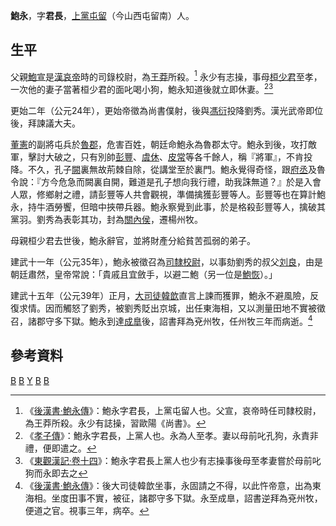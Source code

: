 '''鮑永'''{{BD|前1世紀||42年||catIdx=B}}，字'''君長'''，[[上黨|上黨]][[屯留|屯留]]（今山西屯留南）人。

==生平==
父親[[鮑宣|鮑宣]]是[[漢哀帝|漢哀帝]]時的司錄校尉，為[[王莽|王莽]]所殺。<ref>《[[:s:後漢書/卷29|後漢書·鮑永傳]]》：鮑永字君長，上黨屯留人也。父宣，哀帝時任司隸校尉，為王莽所殺。永少有誌操，習歐陽《尚書》。</ref>
永少有志操，事母[[桓少君|桓少君]]至孝，一次他的妻子當著桓少君的面叱喝小狗，鮑永知道後就立即休妻。<ref>《[[:s:孝子傳|孝子傳]]》：鮑永字君長，上黨人也。永為人至孝。妻以母前叱孔狗，永責非禮，便即遣之。</ref><ref>《[[:s:東觀漢記_(四庫全書本)/卷14|東觀漢記·卷十四]]》：鮑永字君長上黨人也少有志操事後母至孝妻嘗於母前叱狗而永即去之</ref>

更始二年（公元24年），更始帝徵為尚書僕射，後與[[馮衍|馮衍]]投降劉秀。漢光武帝即位後，拜諫議大夫。

[[董憲|董憲]]的副將屯兵於[[魯郡|魯郡]]，危害百姓，朝廷命鮑永為魯郡太守。鮑永到後，攻打敵軍，擊討大破之，只有別帥[[彭豐|彭豐]]、[[虞休|虞休]]、[[皮常|皮常]]等各千餘人，稱『將軍』，不肯投降。不久，孔子[[闕|闕]]裏無故荊棘自除，從講堂至於裏門。鮑永覺得奇怪，跟[[府丞|府丞]]及魯令說：『方今危急而闕裏自開，難道是孔子想向我行禮，助我誅無道？』於是入會人眾，修鄉射之禮，請彭豐等人共會觀視，準備擒獲彭豐等人。彭豐等也在算計鮑永，持牛酒勞饗，但暗中挾帶兵器。鮑永察覺到此事，於是格殺彭豐等人，擒破其黨羽。劉秀為表彰其功，封為[[關內侯|關內侯]]，遷楊州牧。

母親桓少君去世後，鮑永辭官，並將財產分給貧苦孤弱的弟子。

建武十一年（公元35年），鮑永被徵召為[[司隸校尉|司隸校尉]]，以事劾劉秀的叔父[[刘良|刘良]]，由是朝廷肅然，皇帝常說：「貴戚且宜斂手，以避二鮑（另一位是[[鮑恢|鮑恢]]）。」

建武十五年（公元39年）正月，[[大司徒|大司徒]][[韓歆|韓歆]]直言上諫而獲罪，鮑永不避風險，反復求情。因而觸怒了劉秀，被劉秀貶出京城，出任東海相，又以測量田地不實被徵召，諸郡守多下獄。鮑永到達[[成臯|成臯]]後，詔書拜為兗州牧，任州牧三年而病逝。<ref>《[[:s:後漢書/卷29|後漢書·鮑永傳]]》：後大司徒韓歆坐事，永固請之不得，以此忤帝意，出為東海相。坐度田事不實，被征，諸郡守多下獄。永至成臯，詔書逆拜為兗州牧，便道之官。視事三年，病卒。</ref>

==參考資料==
[[Category:東漢政治人物|B]]
[[Category:屯留人|B]]
[[Category:鲍姓|Y]]
[[Category:東漢諫議大夫|B]]
[[Category:東漢關內侯|B]]